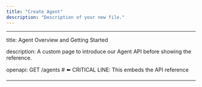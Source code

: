 ```yaml
---
title: "Create Agent"
description: "Description of your new file."
---
```


---

title: Agent Overview and Getting Started 

description: A custom page to introduce our Agent API before showing the reference.

 openapi: GET /agents # ⬅️ CRITICAL LINE: This embeds the API reference

 ---